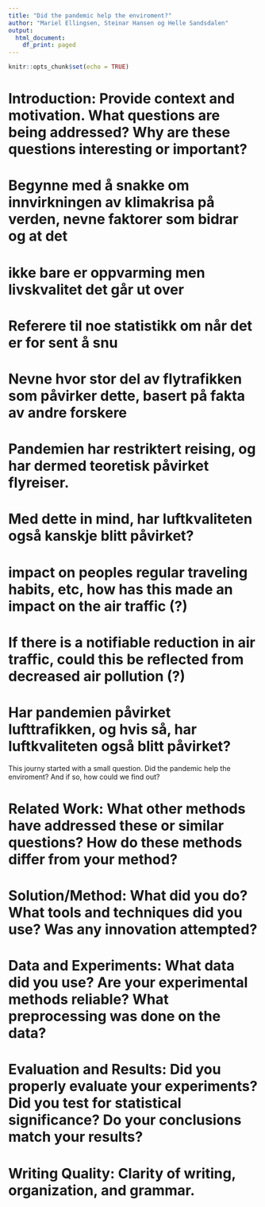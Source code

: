 ```yaml
---
title: "Did the pandemic help the enviroment?"
author: "Mariel Ellingsen, Steinar Hansen og Helle Sandsdalen"
output:
  html_document:
    df_print: paged
---
```


```r
knitr::opts_chunk$set(echo = TRUE)
```

# Introduction: Provide context and motivation. What questions are being addressed? Why are these questions interesting or important? 
# Begynne med å snakke om innvirkningen av klimakrisa på verden, nevne faktorer som bidrar og at det 
# ikke bare er oppvarming men livskvalitet det går ut over

# Referere til noe statistikk om når det er for sent å snu

# Nevne hvor stor del av flytrafikken som påvirker dette, basert på fakta av andre forskere

# Pandemien har restriktert reising, og har dermed teoretisk påvirket flyreiser.

# Med dette in mind, har luftkvaliteten også kanskje blitt påvirket?

# impact on peoples regular traveling habits, etc, how has this made an impact on the air traffic (?) 

# If there is a notifiable reduction in air traffic, could this be reflected from decreased air pollution (?)
  
# Har pandemien påvirket lufttrafikken, og hvis så, har luftkvaliteten også blitt påvirket?




This journy started with a small question. Did the pandemic help the enviroment? 
And if so, how could we find out?


# Related Work: What other methods have addressed these or similar questions? How do these methods differ from your method?


# Solution/Method: What did you do? What tools and techniques did you use? Was any innovation attempted?


# Data and Experiments: What data did you use? Are your experimental methods reliable? What preprocessing was done on the data?


# Evaluation and Results: Did you properly evaluate your experiments? Did you test for statistical significance? Do your conclusions match your results?


# Writing Quality: Clarity of writing, organization, and grammar.